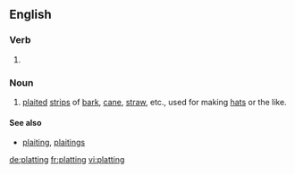==English==

===Verb===
{{head|en}}

# {{present participle of|plat|lang=en}}

===Noun===
{{en-noun}}

# {{context|archaic|lang=en}} [[plait]]ed [[strip]]s of [[bark]], [[cane]], [[straw]], etc., used for making [[hat]]s or the like.

====See also====
* [[plaiting]], [[plaitings]]

{{Webster 1913}}

[[de:platting]]
[[fr:platting]]
[[vi:platting]]